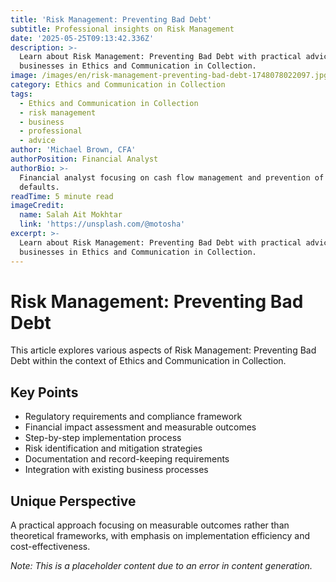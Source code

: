 ```yaml
---
title: 'Risk Management: Preventing Bad Debt'
subtitle: Professional insights on Risk Management
date: '2025-05-25T09:13:42.336Z'
description: >-
  Learn about Risk Management: Preventing Bad Debt with practical advice for
  businesses in Ethics and Communication in Collection.
image: /images/en/risk-management-preventing-bad-debt-1748078022097.jpg
category: Ethics and Communication in Collection
tags:
  - Ethics and Communication in Collection
  - risk management
  - business
  - professional
  - advice
author: 'Michael Brown, CFA'
authorPosition: Financial Analyst
authorBio: >-
  Financial analyst focusing on cash flow management and prevention of payment
  defaults.
readTime: 5 minute read
imageCredit:
  name: Salah Ait Mokhtar
  link: 'https://unsplash.com/@motosha'
excerpt: >-
  Learn about Risk Management: Preventing Bad Debt with practical advice for
  businesses in Ethics and Communication in Collection.
---
```

# Risk Management: Preventing Bad Debt

This article explores various aspects of Risk Management: Preventing Bad Debt within the context of Ethics and Communication in Collection.

## Key Points
- Regulatory requirements and compliance framework
- Financial impact assessment and measurable outcomes
- Step-by-step implementation process
- Risk identification and mitigation strategies
- Documentation and record-keeping requirements
- Integration with existing business processes

## Unique Perspective
A practical approach focusing on measurable outcomes rather than theoretical frameworks, with emphasis on implementation efficiency and cost-effectiveness.

*Note: This is a placeholder content due to an error in content generation.*

